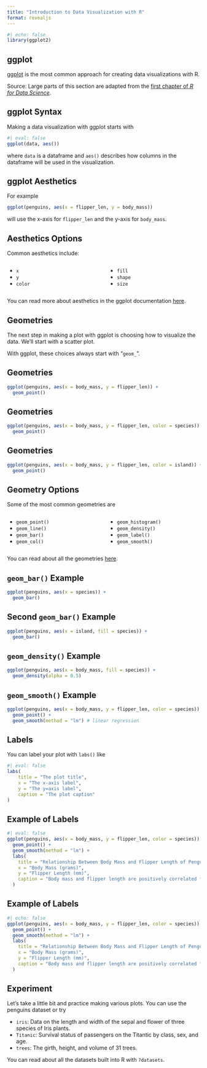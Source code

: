 ```yaml
---
title: "Introduction to Data Visualization with R"
format: revealjs
---
```


```r
#| echo: false
library(ggplot2)
```

## ggplot

[ggplot](https://ggplot2.tidyverse.org) is the most common approach for creating data visualizations with R.

Source: Large parts of this section are adapted from the [first chapter of _R for Data Science_](https://r4ds.hadley.nz/data-visualize).

## ggplot Syntax

Making a data visualization with ggplot starts with

```r
#| eval: false
ggplot(data, aes())
```

where `data` is a dataframe and `aes()` describes how columns in the dataframe will be used in the visualization.

## ggplot Aesthetics

For example

```r
ggplot(penguins, aes(x = flipper_len, y = body_mass))
```

will use the x-axis for `flipper_len` and the y-axis for `body_mass`.

## Aesthetics Options

Common aesthetics include:

::: {.columns}

::: {.column width="50%"}
- `x`
- `y`
- `color`
:::

::: {.column width="50%"}
- `fill`
- `shape`
- `size`
:::

:::

You can read more about aesthetics in the ggplot documentation [here](https://ggplot2.tidyverse.org/reference/index.html#aesthetics).

## Geometries

The next step in making a plot with ggplot is choosing how to visualize the data. We'll start with a scatter plot.

With ggplot, these choices always start with "`geom_`".

## Geometries

```r
ggplot(penguins, aes(x = body_mass, y = flipper_len)) +
  geom_point()
```

## Geometries

```r
ggplot(penguins, aes(x = body_mass, y = flipper_len, color = species)) +
  geom_point()
```

## Geometries

```r
ggplot(penguins, aes(x = body_mass, y = flipper_len, color = island)) +
  geom_point()
```

## Geometry Options

Some of the most common geometries are

::: {.columns}

::: {.column width="50%"}
- `geom_point()`
- `geom_line()`
- `geom_bar()`
- `geom_col()`
:::

::: {.column width="50%"}
- `geom_histogram()`
- `geom_density()`
- `geom_label()`
- `geom_smooth()`
:::

:::

You can read about all the geometries [here](https://ggplot2.tidyverse.org/reference/index.html#geoms).

## `geom_bar()` Example

```r
ggplot(penguins, aes(x = species)) +
  geom_bar()
```

## Second `geom_bar()` Example

```r
ggplot(penguins, aes(x = island, fill = species)) +
  geom_bar()
```

## `geom_density()` Example

```r
ggplot(penguins, aes(x = body_mass, fill = species)) +
  geom_density(alpha = 0.5)
```

## `geom_smooth()` Example

```r
ggplot(penguins, aes(x = body_mass, y = flipper_len, color = species)) +
  geom_point() +
  geom_smooth(method = "lm") # linear regression
```

## Labels

You can label your plot with `labs()` like

```r
#| eval: false
labs(
    title = "The plot title",
    x = "The x-axis label",
    y = "The y=axis label",
    caption = "The plot caption"
)
```

## Example of Labels

```r
#| eval: false
ggplot(penguins, aes(x = body_mass, y = flipper_len, color = species)) +
  geom_point() +
  geom_smooth(method = "lm") +
  labs(
    title = "Relationship Between Body Mass and Flipper Length of Penguins",
    x = "Body Mass (grams)",
    y = "Flipper Length (mm)",
    caption = "Body mass and flipper length are positively correlated for all three species of penguin"
  )
```

## Example of Labels

```r
#| echo: false
ggplot(penguins, aes(x = body_mass, y = flipper_len, color = species)) +
  geom_point() +
  geom_smooth(method = "lm") +
  labs(
    title = "Relationship Between Body Mass and Flipper Length of Penguins",
    x = "Body Mass (grams)",
    y = "Flipper Length (mm)",
    caption = "Body mass and flipper length are positively correlated for all three species of penguin"
  )
```

## Experiment

Let's take a little bit and practice making various plots. You can use the penguins dataset or try

- `iris`: Data on the length and width of the sepal and flower of three species of Iris plants.
- `Titanic`: Survival status of passengers on the Titantic by class, sex, and age.
- `trees`: The girth, height, and volume of 31 trees.

You can read about all the datasets built into R with `?datasets`.